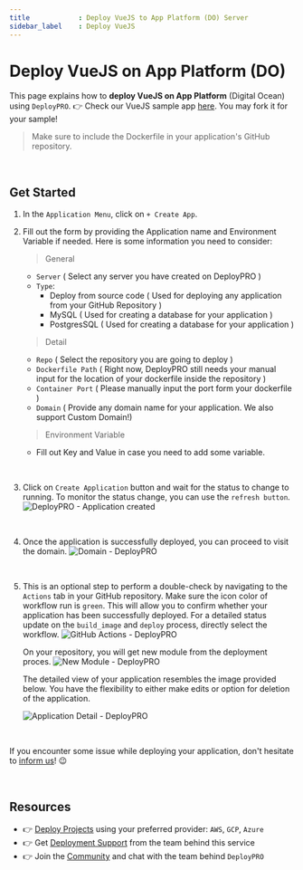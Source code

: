 ```yaml
---
title            : Deploy VueJS to App Platform (DO) Server
sidebar_label    : Deploy VueJS
---
```


# Deploy VueJS on App Platform (DO) 

This page explains how to **deploy VueJS on App Platform** (Digital Ocean) using `DeployPRO`. 👉 Check our VueJS sample app [here](https://github.com/app-generator/deploypro-vue). You may fork it for your sample!

> Make sure to include the Dockerfile in your application's GitHub repository.

<br />

## Get Started

1. In the `Application Menu`, click on `+ Create App`.
2. Fill out the form by providing the Application name and Environment Variable if needed. Here is some information you need to consider:

    > General

    - `Server` ( Select any server you have created on DeployPRO )
    - `Type`:
        - Deploy from source code ( Used for deploying any application from your GitHub Repository )
        - MySQL ( Used for creating a database for your application )
        - PostgresSQL ( Used for creating a database for your application )

    > Detail

    - `Repo` ( Select the repository you are going to deploy )
    - `Dockerfile Path` ( Right now, DeployPRO still needs your manual input for the location of your dockerfile inside the repository )
    - `Container Port` ( Please manually input the port form your dockerfile )
    - `Domain` ( Provide any domain name for your application. We also support Custom Domain!)

    > Environment Variable

    - Fill out Key and Value in case you need to add some variable.

<br />

3. Click on `Create Application` button and wait for the status to change to running. To monitor the status change, you can use the `refresh button`.
![DeployPRO - Application created](https://github.com/app-generator/deploypro-docs/assets/46531367/d3737371-a61f-4810-972f-d7d41a18e740)
<br />

4. Once the application is successfully deployed, you can proceed to visit the domain.
![Domain - DeployPRO](https://github.com/app-generator/deploypro-docs/assets/46531367/37d00bf2-2b1c-4a00-bb55-298a72d60bdb)
<br />

5. This is an optional step to perform a double-check by navigating to the `Actions` tab in your GitHub repository. Make sure the icon color of workflow run is `green`. This will allow you to confirm whether your application has been successfully deployed. For a detailed status update on the `build_image` and `deploy` process, directly select the workflow.
    ![GitHub Actions - DeployPRO](https://github.com/app-generator/deploypro-docs/assets/46531367/50166cb6-2956-44ec-9f59-a7a7308f0caf)
    <br />

    On your repository, you will get new module from the deployment proces.
    ![New Module - DeployPRO](https://github.com/app-generator/deploypro-docs/assets/46531367/7c2b62ac-7df9-48a2-b1a6-455c6cc216de)
    <br />

    The detailed view of your application resembles the image provided below. You have the flexibility to either make edits or option for deletion of the application.

    ![Application Detail - DeployPRO](https://github-production-user-asset-6210df.s3.amazonaws.com/46531367/263147428-c14f6927-cb6c-457c-a243-2308b217ca7e.png)

    <br />
    
If you encounter some issue while deploying your application, don't hesitate to [inform us](https://discord.gg/qQhjQZhnur)! 😉

<br />

## Resources

- 👉 [Deploy Projects](https://deploypro.dev/) using your preferred provider: `AWS`, `GCP`, `Azure`
- 👉 Get [Deployment Support](https://deploypro.dev/support/) from the team behind this service
- 👉 Join the [Community](https://discord.gg/qQhjQZhnur) and chat with the team behind `DeployPRO`
